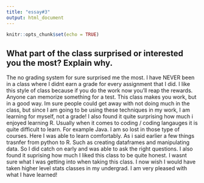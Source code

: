```yaml
---
title: "essay#3"
output: html_document
---
```


```r
knitr::opts_chunk$set(echo = TRUE)
```
## What part of the class surprised or interested you the most? Explain why.

The no grading system for sure surprised me the most. I have NEVER been in a class where I didnt earn a grade for every assignment that I did. I like this style of class because if you do the work now you'll reap the rewards. Anyone can memorize something for a test. This class makes you work, but in a good way. Im sure people could get away with not doing much in the class, but since I am going to be using these techniques in my work, I am learning for myself, not a grade! I also found it quite surprising how much i enjoyed learning R. Usually when it comes to coding / coding langauges it is quite difficult to learn. For example Java. I am so lost in those type of courses. Here I was able to learn comfortably. As i said earlier a few things trasnfer from python to R. Such as creating dataframes and manipulating data. So I did catch on early and was able to ask the right questions. I also found it suprising how much I liked this class to be quite honest. I wasnt sure what I was getting into when taking this class. I now wish I would have taken higher level stats classes in my undergrad. I am very pleased with what I have learned!
